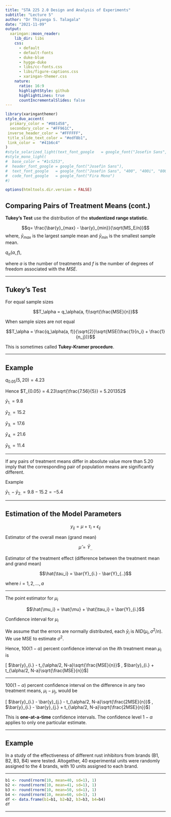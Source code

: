 ```yaml
---
title: "STA 225 2.0 Design and Analysis of Experiments"
subtitle: "Lecture 5"
author: "Dr Thiyanga S. Talagala"
date: "2021-11-09"
output:
  xaringan::moon_reader:
    lib_dir: libs
    css: 
      - default
      - default-fonts
      - duke-blue
      - hygge-duke
      - libs/cc-fonts.css
      - libs/figure-captions.css
      - xaringan-themer.css
    nature:
      ratio: 16:9
      highlightStyle: github
      highlightLines: true
      countIncrementalSlides: false
---
```

```r
library(xaringanthemer)
style_duo_accent(
  primary_color = "#081d58",
  secondary_color = "#FF961C",
 inverse_header_color = "#FFFFFF",
 title_slide_text_color = "#edf8b1",
 link_color =  "#41b6c4"
)
#style_solarized_light(text_font_google   = google_font("Josefin Sans", "400", "400i", "800i", "800"))
#style_mono_light(
#  base_color = "#1c5253",
#  header_font_google = google_font("Josefin Sans"),
#  text_font_google   = google_font("Josefin Sans", "400", "400i", "800i", "800"),
#  code_font_google   = google_font("Fira Mono")
#)
```

<style>

.center2 {
  margin: 0;
  position: absolute;
  top: 50%;
  left: 50%;
  -ms-transform: translate(-50%, -50%);
  transform: translate(-50%, -50%);
}

</style>

<style type="text/css">
.remark-slide-content {
    font-size: 30px;
}
</style>
```r
options(htmltools.dir.version = FALSE)
```



## Comparing Pairs of Treatment Means (cont.)

**Tukey's Test** use the distribution of the **studentized range statistic**.

$$q= \frac{\bar{y}_{max} - \bar{y}_{min}}{\sqrt{MS_E/n}}$$
where, $\bar{y}_{max}$ is the largest sample mean and $\bar{y}_{min}$ is the smallest sample mean.


$q_\alpha(a, f)$, 

where $a$ is the number of treatments and $f$ is the number of degrees of freedom associated with the $MSE$.

---

## Tukey's Test

For equal sample sizes

$$T_\alpha = q_\alpha(a, f)\sqrt{\frac{MSE}{n}}$$

When sample sizes are not equal

$$T_\alpha = \frac{q_\alpha(a, f)}{\sqrt{2}}\sqrt{MSE(\frac{1}{n_i} + \frac{1}{n_j})}$$

This is sometimes called **Tukey-Kramer procedure**.

---

## Example

$q_{0.05}(5, 20) = 4.23$

Hence $T_{0.05} = 4.23\sqrt{\frac{7.56}{5}} = 5.201352$

$\bar{y}_{1.}=9.8$

$\bar{y}_{2.}=15.2$

$\bar{y}_{3.}=17.6$

$\bar{y}_{4.}=21.6$

$\bar{y}_{5.}=11.4$

---

If any pairs of treatment means differ in absolute value more than 5.20 imply that the corresponding pair of population means are significantly different.

Example

$\bar{y}_{1.} - \bar{y}_{2.} = 9.8-15.2 = -5.4$

---

## Estimation of the Model Parameters

$$y_{ij} = \mu + \tau_i + \epsilon_{ij}$$

Estimator of the overall mean (grand mean)

$$\hat{\mu} = \bar{Y}_{..}$$

Estimator of the treatment effect (difference between the treatment mean and grand mean)

$$\hat{\tau_i} = \bar{Y}_{i.} - \bar{Y}_{..}$$

where $i = 1, 2, ..., a$

---

The point estimator for $\mu_i$

$$\hat{\mu_i} = \hat{\mu} + \hat{\tau_i} = \bar{Y}_{i.}$$


Confidence interval for $\mu_i$

We assume that the errors are normally distributed, each $\bar{y}_i$ is $NID(\mu_i, \sigma^2/n)$. We use MSE to estimate $\sigma^2$.

Hence, $100(1-\alpha)$ percent confidence interval on the $i$th treatment mean $\mu_i$ is

[ $\bar{y}_{i.} - t_{\alpha/2, N-a}\sqrt{\frac{MSE}{n}}$ , $\bar{y}_{i.} + t_{\alpha/2, N-a}\sqrt{\frac{MSE}{n}}$]

---

$100(1-\alpha)$ percent confidence interval on the difference in any two treatment means, $\mu_i - \mu_j$, would be

[ $\bar{y}_{i.} - \bar{y}_{j.} - t_{\alpha/2, N-a}\sqrt{\frac{2MSE}{n}}$ , $\bar{y}_{i.} - \bar{y}_{j.} + t_{\alpha/2, N-a}\sqrt{\frac{2MSE}{n}}$]



This is **one-at-a-time** confidence intervals. The confidence level $1-\alpha$ applies to only one particular estimate. 

---

## Example

In a study of the effectiveness of different rust inhibitors from brands (B1, B2, B3, B4) were tested. Altogether, 40 experimental units were randomly assigned to the 4 brands, with 10 units assigned to each brand.

---

```r
b1 <- round(rnorm(10, mean=40, sd=1), 1)
b2 <- round(rnorm(10, mean=41, sd=1), 1)
b3 <- round(rnorm(10, mean=50, sd=1), 1)
b4 <- round(rnorm(10, mean=60, sd=1), 1)
df <- data.frame(b1=b1, b2=b2, b3=b3, b4=b4)
df

```

---




